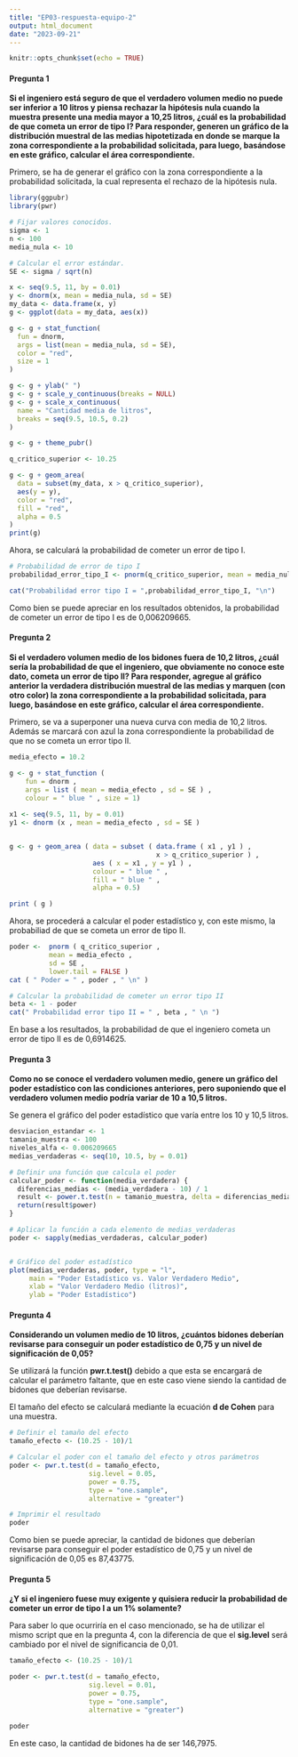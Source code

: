 ```yaml
---
title: "EP03-respuesta-equipo-2"
output: html_document
date: "2023-09-21"
---
```


```r
knitr::opts_chunk$set(echo = TRUE)
```




#### Pregunta 1

**Si el ingeniero está seguro de que el verdadero volumen medio no puede ser inferior a 10 litros y piensa rechazar la hipótesis nula cuando la muestra presente una media mayor a 10,25 litros, ¿cuál es la probabilidad de que cometa un error de tipo I? Para responder, generen un gráfico de la distribución muestral de las medias hipotetizada en donde se marque la zona correspondiente a la probabilidad solicitada, para luego, basándose en este gráfico, calcular el área correspondiente.**

Primero, se ha de generar el gráfico con la zona correspondiente a la probabilidad solicitada, la cual representa el rechazo de la hipótesis nula.

```r
library(ggpubr)
library(pwr)

# Fijar valores conocidos.
sigma <- 1
n <- 100
media_nula <- 10

# Calcular el error estándar.
SE <- sigma / sqrt(n)

x <- seq(9.5, 11, by = 0.01)
y <- dnorm(x, mean = media_nula, sd = SE)
my_data <- data.frame(x, y) 
g <- ggplot(data = my_data, aes(x))

g <- g + stat_function(
  fun = dnorm,
  args = list(mean = media_nula, sd = SE),
  color = "red",
  size = 1
)

g <- g + ylab(" ")
g <- g + scale_y_continuous(breaks = NULL)
g <- g + scale_x_continuous(
  name = "Cantidad media de litros",
  breaks = seq(9.5, 10.5, 0.2)
)

g <- g + theme_pubr()

q_critico_superior <- 10.25

g <- g + geom_area(
  data = subset(my_data, x > q_critico_superior),  
  aes(y = y),
  color = "red",
  fill = "red",
  alpha = 0.5
)
print(g)

```

Ahora, se calculará la probabilidad de cometer un error de tipo I.

```r
# Probabilidad de error de tipo I
probabilidad_error_tipo_I <- pnorm(q_critico_superior, mean = media_nula, sd =SE, lower.tail = FALSE)

cat("Probabilidad error tipo I = ",probabilidad_error_tipo_I, "\n")
```

Como bien se puede apreciar en los resultados obtenidos, la probabilidad de cometer un error de tipo I es de 0,006209665.

#### Pregunta 2

**Si el verdadero volumen medio de los bidones fuera de 10,2 litros, ¿cuál sería la probabilidad de que el ingeniero, que obviamente no conoce este dato, cometa un error de tipo II? Para responder, agregue al gráfico anterior la verdadera distribución muestral de las medias y marquen (con otro color) la zona correspondiente a la probabilidad solicitada, para luego, basándose en este gráfico, calcular el área correspondiente.**

Primero, se va a superponer una nueva curva con media de 10,2 litros. Además se marcará con azul la zona correspondiente la probabilidad de que no se cometa un error tipo II.

```r

media_efecto = 10.2

g <- g + stat_function (
    fun = dnorm ,
    args = list ( mean = media_efecto , sd = SE ) ,
    colour = " blue " , size = 1)
  
x1 <- seq(9.5, 11, by = 0.01)
y1 <- dnorm (x , mean = media_efecto , sd = SE )


g <- g + geom_area ( data = subset ( data.frame ( x1 , y1 ) ,
                                     x > q_critico_superior ) ,
                     aes ( x = x1 , y = y1 ) ,
                     colour = " blue " ,
                     fill = " blue " ,
                     alpha = 0.5)

print ( g )


```

Ahora, se procederá a calcular el poder estadístico y, con este mismo, la probabiliad de que se cometa un error de tipo II.

```r
poder <-  pnorm ( q_critico_superior ,
          mean = media_efecto ,
          sd = SE ,
          lower.tail = FALSE )
cat ( " Poder = " , poder , " \n" )

# Calcular la probabilidad de cometer un error tipo II 
beta <- 1 - poder
cat(" Probabilidad error tipo II = " , beta , " \n ")

```

En base a los resultados, la probabilidad de que el ingeniero cometa un error de tipo II es de 0,6914625.

#### Pregunta 3

**Como no se conoce el verdadero volumen medio, genere un gráfico del poder estadístico con las condiciones anteriores, pero suponiendo que el verdadero volumen medio podría variar de 10 a 10,5 litros.**

Se genera el gráfico del poder estadístico que varía entre los 10 y 10,5 litros.

```r
desviacion_estandar <- 1
tamanio_muestra <- 100
niveles_alfa <- 0.006209665
medias_verdaderas <- seq(10, 10.5, by = 0.01)  

# Definir una función que calcula el poder
calcular_poder <- function(media_verdadera) {
  diferencias_medias <- (media_verdadera - 10) / 1
  result <- power.t.test(n = tamanio_muestra, delta = diferencias_medias, sd = 1, sig.level = niveles_alfa, power = NULL, type = "one.sample", alternative = "one.sided")
  return(result$power)
}

# Aplicar la función a cada elemento de medias_verdaderas
poder <- sapply(medias_verdaderas, calcular_poder)


# Gráfico del poder estadístico
plot(medias_verdaderas, poder, type = "l", 
     main = "Poder Estadístico vs. Valor Verdadero Medio",
     xlab = "Valor Verdadero Medio (litros)",
     ylab = "Poder Estadístico")

```

#### Pregunta 4

**Considerando un volumen medio de 10 litros, ¿cuántos bidones deberían revisarse para conseguir un poder estadístico de 0,75 y un nivel de significación de 0,05?**

Se utilizará la función **pwr.t.test()** debido a que esta se encargará de calcular el parámetro faltante, que en este caso viene siendo la cantidad de bidones que deberían revisarse.

El tamaño del efecto se calculará mediante la ecuación **d de Cohen** para una muestra.

```r
# Definir el tamaño del efecto
tamaño_efecto <- (10.25 - 10)/1 

# Calcular el poder con el tamaño del efecto y otros parámetros
poder <- pwr.t.test(d = tamaño_efecto, 
                    sig.level = 0.05, 
                    power = 0.75, 
                    type = "one.sample", 
                    alternative = "greater")

# Imprimir el resultado
poder

```

Como bien se puede apreciar, la cantidad de bidones que deberían revisarse para conseguir el poder estadístico de 0,75 y un nivel de significación de 0,05 es 87,43775.

#### Pregunta 5

**¿Y si el ingeniero fuese muy exigente y quisiera reducir la probabilidad de cometer un error de tipo I a un 1% solamente?**

Para saber lo que ocurriría en el caso mencionado, se ha de utilizar el mismo script que en la pregunta 4, con la diferencia de que el **sig.level** será cambiado por el nivel de significancia de 0,01.

```r
tamaño_efecto <- (10.25 - 10)/1 

poder <- pwr.t.test(d = tamaño_efecto, 
                    sig.level = 0.01, 
                    power = 0.75, 
                    type = "one.sample", 
                    alternative = "greater")

poder
```

En este caso, la cantidad de bidones ha de ser 146,7975.
